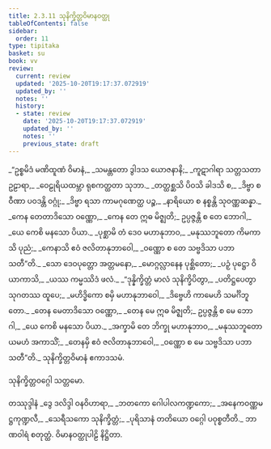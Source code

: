 ```yaml
---
title: 2.3.11 သုနိက္ခိတ္တဝိမာနဝတ္ထု
tableOfContents: false
sidebar:
  order: 11
type: tipitaka
basket: su
book: vv
review:
  current: review
  updated: '2025-10-20T19:17:37.072919'
  updated_by: ''
  notes: ''
  history:
  - state: review
    date: '2025-10-20T19:17:37.072919'
    updated_by: ''
    notes: ''
    previous_state: draft
---
```



<DynamicBreadcrumb />


<ReviewStatus review={frontmatter.review} showDetails={true} />

<HypothesisAnnotation frontmatter={frontmatter} />

<Division number="1282" book="vv" e="ch" v="19" p="124">

<Paragraph number="1136" type="verses" book="vv">
_“ဥစ္စမိဒံ မဏိထူဏံ ဝိမာနံ,_  
_သမန္တတော ဒွါဒသ ယောဇနာနိ;_  
_ကူဋာဂါရာ သတ္တသတာ ဥဠာရာ,_  
_ဝေဠုရိယထမ္ဘာ ရုစကတ္ထတာ သုဘာ._  

</Paragraph>

</Division>
<Division number="1283" book="vv" e="ch" v="19" p="124">

<Paragraph number="1137" type="verses" book="vv">
_တတ္ထစ္ဆသိ ပိဝသိ ခါဒသိ စ,_  
_ဒိဗ္ဗာ စ ဝီဏာ ပဝဒန္တိ ဝဂ္ဂုံ;_  
_ဒိဗ္ဗာ ရသာ ကာမဂုဏေတ္ထ ပဉ္စ,_  
_နာရိယော စ နစ္စန္တိ သုဝဏ္ဏဆန္နာ._  

</Paragraph>

</Division>
<Division number="1284" book="vv" e="ch" v="19" p="124">

<Paragraph number="1138" type="verses" book="vv">
_ကေန တေတာဒိသော ဝဏ္ဏော,_  
_ကေန တေ ဣဓ မိဇ္ဈတိ;_  
ဥပ္ပဇ္ဇန္တိ စ တေ ဘောဂါ,_  
_ယေ ကေစိ မနသော ပိယာ._  

</Paragraph>

</Division>
<Division number="1285" book="vv" e="ch" v="19" p="125">

<Paragraph number="1139" type="verses" book="vv">
_ပုစ္ဆာမိ တံ ဒေဝ မဟာနုဘာဝ,_  
_မနုဿဘူတော ကိမကာသိ ပုညံ;_  
_ကေနာသိ ဧဝံ ဇလိတာနုဘာဝေါ,_  
_ဝဏ္ဏော စ တေ သဗ္ဗဒိသာ ပဘာသတီ”တိ._  

</Paragraph>

</Division>
<Division number="1286" book="vv" e="ch" v="19" p="125">

<Paragraph number="1140" type="verses" book="vv">
_သော ဒေဝပုတ္တော အတ္တမနော,_  
_မောဂ္ဂလ္လာနေန ပုစ္ဆိတော;_  
_ပဉှံ ပုဋ္ဌော ဝိယာကာသိ,_  
_ယဿ ကမ္မဿိဒံ ဖလံ._  

</Paragraph>

</Division>
<Division number="1287" book="vv" e="ch" v="19" p="125">

<Paragraph number="1141" type="verses" book="vv">
_“ဒုန္နိက္ခိတ္တံ မာလံ သုနိက္ခိပိတွာ,_  
_ပတိဋ္ဌပေတွာ သုဂတဿ ထူပေ;_  
_မဟိဒ္ဓိကော စမှိ မဟာနုဘာဝေါ,_  
_ဒိဗ္ဗေဟိ ကာမေဟိ သမင်္ဂိဘူတော._  

</Paragraph>

</Division>
<Division number="1288" book="vv" e="ch" v="19" p="125">

<Paragraph number="1142" type="verses" book="vv">
_တေန မေတာဒိသော ဝဏ္ဏော,_  
_တေန မေ ဣဓ မိဇ္ဈတိ;_  
ဥပ္ပဇ္ဇန္တိ စ မေ ဘောဂါ,_  
_ယေ ကေစိ မနသော ပိယာ._  

</Paragraph>

</Division>
<Division number="1289" book="vv" e="ch" v="19" p="125">

<Paragraph number="1143" type="verses" book="vv">
_အက္ခာမိ တေ ဘိက္ခု မဟာနုဘာဝ,_  
_မနုဿဘူတော ယမဟံ အကာသိံ;_  
_တေနမှိ ဧဝံ ဇလိတာနုဘာဝေါ,_  
_ဝဏ္ဏော စ မေ သဗ္ဗဒိသာ ပဘာသတီ”တိ._  


</Paragraph>
</Division>

<Paragraph number="1144" type="center" book="vv">
သုနိက္ခိတ္တဝိမာနံ ဧကာဒသမံ.

  
သုနိက္ခိတ္တဝဂ္ဂေါ သတ္တမော.



</Paragraph>

<Paragraph number="1145" type="center" book="vv">
တဿုဒ္ဒါနံ


</Paragraph>

<Paragraph number="1146" type="verses" book="vv">
_ဒွေ ဒလိဒ္ဒါ ဝနဝိဟာရာ,_  
_ဘတကော ဂေါပါလကဏ္ဍကော;_  
_အနေကဝဏ္ဏမဋ္ဌကုဏ္ဍလီ,_  
_သေရီသကော သုနိက္ခိတ္တံ;_  
_ပုရိသာနံ တတိယော ဝဂ္ဂေါ ပဝုစ္စတီတိ._  


</Paragraph>

<Paragraph number="1147" type="center" book="vv">
ဘာဏဝါရံ စတုတ္ထံ.



</Paragraph>

<Paragraph number="1148" type="center" book="vv">
ဝိမာနဝတ္ထုပါဠိ နိဋ္ဌိတာ.
</Paragraph>